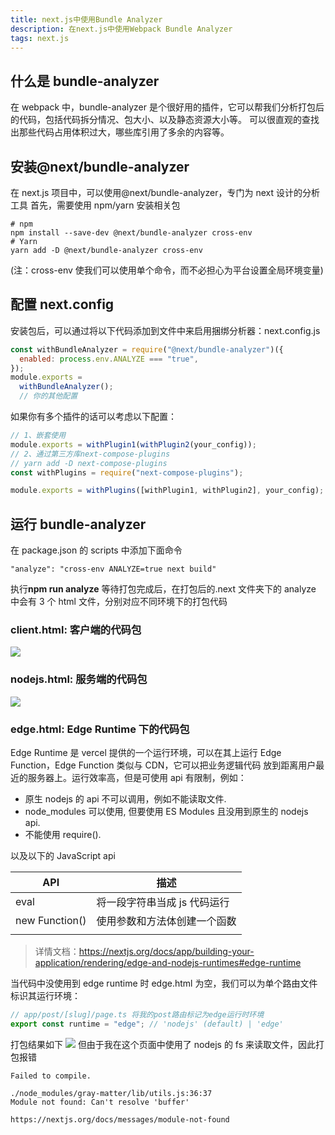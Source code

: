 ```yaml
---
title: next.js中使用Bundle Analyzer
description: 在next.js中使用Webpack Bundle Analyzer
tags: next.js
---
```


## 什么是 bundle-analyzer

在 webpack 中，bundle-analyzer 是个很好用的插件，它可以帮我们分析打包后的代码，包括代码拆分情况、包大小、以及静态资源大小等。
可以很直观的查找出那些代码占用体积过大，哪些库引用了多余的内容等。

## 安装@next/bundle-analyzer

在 next.js 项目中，可以使用@next/bundle-analyzer，专门为 next 设计的分析工具
首先，需要使用 npm/yarn 安装相关包

```text
# npm
npm install --save-dev @next/bundle-analyzer cross-env
# Yarn
yarn add -D @next/bundle-analyzer cross-env
```

(注：cross-env 使我们可以使用单个命令，而不必担心为平台设置全局环境变量)

## 配置 next.config

安装包后，可以通过将以下代码添加到文件中来启用捆绑分析器：next.config.js

```js
const withBundleAnalyzer = require("@next/bundle-analyzer")({
  enabled: process.env.ANALYZE === "true",
});
module.exports =
  withBundleAnalyzer();
  // 你的其他配置
```

如果你有多个插件的话可以考虑以下配置：

```js
// 1、嵌套使用
module.exports = withPlugin1(withPlugin2(your_config));
// 2、通过第三方库next-compose-plugins
// yarn add -D next-compose-plugins
const withPlugins = require("next-compose-plugins");

module.exports = withPlugins([withPlugin1, withPlugin2], your_config);
```

## 运行 bundle-analyzer

在 package.json 的 scripts 中添加下面命令

```text
"analyze": "cross-env ANALYZE=true next build"
```

执行**npm run analyze**
等待打包完成后，在打包后的.next 文件夹下的 analyze 中会有 3 个 html 文件，分别对应不同环境下的打包代码

### client.html: 客户端的代码包

![](https://cdn.lnine9.icu/images/bundle_analyze/1684238069816.png?imageView2/0/interlace/1/q/50|imageslim)

### nodejs.html: 服务端的代码包

![](https://cdn.lnine9.icu/images/bundle_analyze/1684238126496.png?imageView2/0/interlace/1/q/50|imageslim)

### edge.html: Edge Runtime 下的代码包

Edge Runtime 是 vercel 提供的一个运行环境，可以在其上运行 Edge Function，Edge Function 类似与 CDN，它可以把业务逻辑代码
放到距离用户最近的服务器上。运行效率高，但是可使用 api 有限制，例如：

- 原生 nodejs 的 api 不可以调用，例如不能读取文件.
- node_modules 可以使用, 但要使用 ES Modules 且没用到原生的 nodejs api.
- 不能使用 require().

以及以下的 JavaScript api

| API            | 描述                         |
| -------------- | ---------------------------- |
| eval           | 将一段字符串当成 js 代码运行 |
| new Function() | 使用参数和方法体创建一个函数 |
|                |                              |

> 详情文档：https://nextjs.org/docs/app/building-your-application/rendering/edge-and-nodejs-runtimes#edge-runtime

当代码中没使用到 edge runtime 时 edge.html 为空，我们可以为单个路由文件标识其运行环境：

```ts
// app/post/[slug]/page.ts 将我的post路由标记为edge运行时环境
export const runtime = "edge"; // 'nodejs' (default) | 'edge'
```

打包结果如下
![](https://cdn.lnine9.icu/images/bundle_analyze/1684239278896.png?imageView2/0/interlace/1/q/50|imageslim)
但由于我在这个页面中使用了 nodejs 的 fs 来读取文件，因此打包报错

```text
Failed to compile.

./node_modules/gray-matter/lib/utils.js:36:37
Module not found: Can't resolve 'buffer'

https://nextjs.org/docs/messages/module-not-found
```
